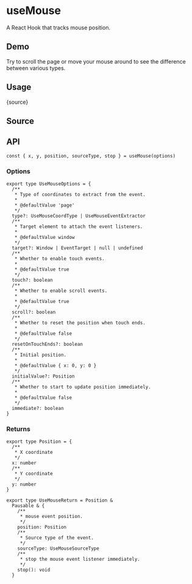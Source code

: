 # useMouse


<HooksType category="Sensors" pausable />

A React Hook that tracks mouse position.

## Demo

Try to scroll the page or move your mouse around to see the difference between various types.


<App />

## Usage


<RawCode>{source}</RawCode>

## Source


<Source />

## API

```tsx
const { x, y, position, sourceType, stop } = useMouse(options)
```

### Options

```tsx
export type UseMouseOptions = {
  /**
   * Type of coordinates to extract from the event.
   *
   * @defaultValue 'page'
   */
  type?: UseMouseCoordType | UseMouseEventExtractor
  /**
   * Target element to attach the event listeners.
   *
   * @defaultValue window
   */
  target?: Window | EventTarget | null | undefined
  /**
   * Whether to enable touch events.
   *
   * @defaultValue true
   */
  touch?: boolean
  /**
   * Whether to enable scroll events.
   *
   * @defaultValue true
   */
  scroll?: boolean
  /**
   * Whether to reset the position when touch ends.
   *
   * @defaultValue false
   */
  resetOnTouchEnds?: boolean
  /**
   * Initial position.
   *
   * @defaultValue { x: 0, y: 0 }
   */
  initialValue?: Position
  /**
   * Whether to start to update position immediately.
   *
   * @defaultValue false
   */
  immediate?: boolean
}
```

### Returns


<Tip type="pausable" />

```tsx
export type Position = {
  /**
   * X coordinate
   */
  x: number
  /**
   * Y coordinate
   */
  y: number
}

export type UseMouseReturn = Position &
  Pausable & {
    /**
     * mouse event position.
     */
    position: Position
    /**
     * Source type of the event.
     */
    sourceType: UseMouseSourceType
    /**
     * stop the mouse event listener immediately.
     */
    stop(): void
  }
```
